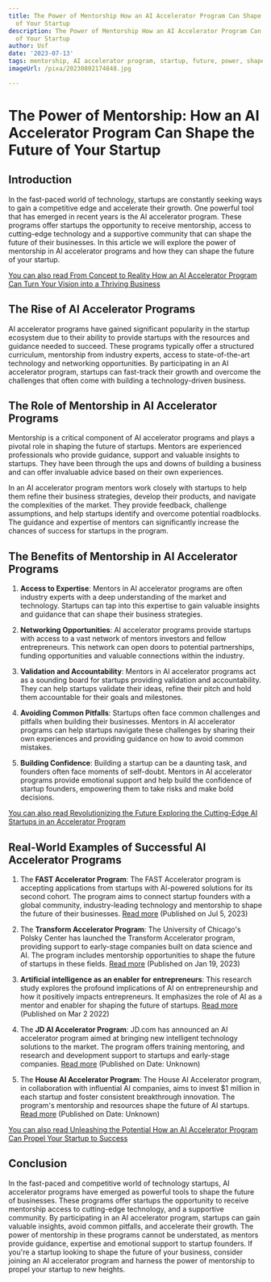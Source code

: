 ```yaml
---
title: The Power of Mentorship How an AI Accelerator Program Can Shape the Future
  of Your Startup
description: The Power of Mentorship How an AI Accelerator Program Can Shape the Future
  of Your Startup
author: Usf
date: '2023-07-13'
tags: mentorship, AI accelerator program, startup, future, power, shape
imageUrl: /pixa/20230802174848.jpg

---
```

# The Power of Mentorship: How an AI Accelerator Program Can Shape the Future of Your Startup

## Introduction

In the fast-paced  world  of technology, startups are constantly  seeking ways  to gain a competitive edge and accelerate their  growth. One powerful tool that has emerged in recent years is the AI accelerator  program. These  programs offer startups the  opportunity to receive mentorship, access to cutting-edge technology  and a  supportive community that can shape the future of  their businesses. In  this article  we will explore  the power of mentorship in AI accelerator  programs and how  they can shape the future of your startup.

[You  can also read From Concept to Reality How an AI Accelerator Program Can Turn Your Vision into a Thriving Business](From%20Concept%20to%20Reality%20How%20an%20AI%20Accelerator%20Program%20Can%20Turn%20Your%20Vision%20into%20a%20Thriving%20Business)


## The Rise of AI Accelerator Programs

AI accelerator  programs have gained significant popularity  in the startup ecosystem due to their ability to provide startups with the resources and guidance needed to succeed. These programs  typically  offer a structured curriculum, mentorship from industry  experts, access to state-of-the-art technology and networking opportunities. By participating in an AI  accelerator program, startups can fast-track their  growth and overcome the challenges that often come with building a technology-driven business.

## The Role of Mentorship in AI Accelerator Programs

Mentorship is  a critical component of AI accelerator  programs and plays a pivotal role in shaping the future of startups. Mentors are experienced professionals who  provide guidance, support and valuable insights to startups. They have  been through the ups and downs of building a business  and can offer invaluable advice based  on their own experiences.

In an AI accelerator program mentors work closely with startups  to help  them refine  their  business strategies, develop their products,  and navigate the complexities of the  market. They provide feedback, challenge assumptions, and help startups identify and  overcome potential roadblocks. The guidance and expertise of mentors can significantly increase  the chances of success for startups in the program.

## The Benefits of  Mentorship  in AI Accelerator Programs

1. **Access to Expertise**:  Mentors in  AI accelerator programs are often industry experts with a deep  understanding of the market  and technology.  Startups can tap into this expertise to gain valuable insights and guidance that can shape their business strategies.

2. **Networking Opportunities**: AI accelerator programs provide  startups with  access  to a vast network of mentors investors and fellow entrepreneurs. This network can open doors to potential partnerships, funding  opportunities and valuable connections within the industry.

3. **Validation and Accountability**: Mentors in AI accelerator  programs act as a sounding  board for  startups providing validation and accountability. They can help startups validate their ideas, refine their  pitch and hold  them  accountable for their goals and milestones.

4. **Avoiding Common Pitfalls**: Startups often  face common  challenges and pitfalls when building their businesses. Mentors in AI accelerator programs can help startups navigate these challenges by sharing their own experiences and providing  guidance on how to avoid common mistakes.

5. **Building Confidence**: Building a startup can be a daunting task, and founders often face moments of self-doubt. Mentors in AI accelerator programs provide emotional support and help build the confidence of startup  founders, empowering them to  take risks and make  bold decisions.

[You can also  read  Revolutionizing the  Future Exploring  the Cutting-Edge AI Startups in an Accelerator  Program](Revolutionizing%20the%20Future%20Exploring%20the%20Cutting-Edge%20AI%20Startups%20in%20an%20Accelerator%20Program)


## Real-World Examples of Successful AI Accelerator Programs

1. The **FAST  Accelerator Program**: The FAST Accelerator program is accepting applications  from startups with AI-powered solutions for its second cohort.  The program aims  to connect startup founders with a global community, industry-leading technology and  mentorship to shape the future of their businesses.  [Read more](https://www.prnewswire.com/news-releases/fast-accelerator-program-accepting-startup-applicants-with-ai-powered-solutions-for-2nd-cohort-301870276.html) (Published on Jul 5, 2023)

2. The **Transform Accelerator Program**: The University of  Chicago's Polsky Center has launched the Transform Accelerator program, providing support to early-stage companies built on data science and AI. The program  includes mentorship opportunities to shape the future of startups in these fields. [Read more](https://cs.uchicago.edu/news/uchicago-launches-transform-accelerator-for-data-science-emerging-ai-startups/)  (Published on Jan 19, 2023)

3. **Artificial intelligence as an enabler for entrepreneurs**:  This research study explores the profound implications of AI on entrepreneurship and how it positively impacts entrepreneurs. It emphasizes the role of AI as a mentor and enabler for shaping the future of startups. [Read more](https://www.emerald.com/insight/content/doi/10.1108/IJEBR-05-2021-0426/full/html) (Published on Mar 2 2022)

4. The **JD AI Accelerator Program**: JD.com has announced an AI accelerator program aimed at  bringing new intelligent technology solutions to the  market. The program offers training mentoring, and research and development support to startups and early-stage companies.  [Read more](https://jdcorporateblog.com/jd-announces-ai-accelerator-program-to-bring-new-intelligent-technology-solutions-to-market/) (Published on Date: Unknown)

5. The **House AI Accelerator Program**: The House AI Accelerator program, in collaboration with influential AI companies, aims  to invest $1 million in each startup and foster consistent breakthrough innovation. The program's mentorship and resources shape the  future of AI startups. [Read more](https://thehousefund.medium.com/worlds-most-influential-ai-startups-databricks-openai-launch-new-ai-accelerator-with-the-house-14ecf7c6a3cf) (Published on  Date: Unknown)

[You can also read Unleashing the Potential How an AI Accelerator Program Can Propel Your Startup to Success](Unleashing%20the%20Potential%20How%20an%20AI%20Accelerator%20Program%20Can%20Propel%20Your%20Startup%20to%20Success)


## Conclusion

In the fast-paced and competitive world of technology startups, AI accelerator programs have emerged as powerful tools to shape the future of businesses. These programs offer startups the opportunity to receive  mentorship access to cutting-edge technology, and a supportive community. By participating in an AI accelerator program, startups can gain valuable insights, avoid common pitfalls, and accelerate their growth. The  power of mentorship  in these programs cannot be understated, as mentors provide guidance, expertise and emotional  support to startup  founders. If you're a startup looking to shape the future of your  business, consider joining an AI accelerator program and harness  the power of mentorship to propel your startup to new heights.